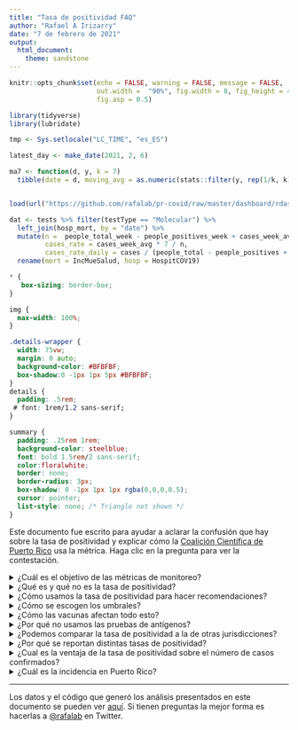 ```yaml
---
title: "Tasa de positividad FAQ"
author: "Rafael A Irizarry"
date: "7 de febrero de 2021"
output: 
  html_document:
    theme: sandstone
---
```


```r
knitr::opts_chunk$set(echo = FALSE, warning = FALSE, message = FALSE,
                      out.width =  "90%", fig.width = 8, fig_height = 4,
                      fig.asp = 0.5)
```


```r
library(tidyverse)
library(lubridate)

tmp <- Sys.setlocale("LC_TIME", "es_ES")

latest_day <- make_date(2021, 2, 6)

ma7 <- function(d, y, k = 7) 
  tibble(date = d, moving_avg = as.numeric(stats::filter(y, rep(1/k, k))))


load(url("https://github.com/rafalab/pr-covid/raw/master/dashboard/rdas/data.rda"))

dat <- tests %>% filter(testType == "Molecular") %>%
  left_join(hosp_mort, by = "date") %>% 
  mutate(n =  people_total_week - people_positives_week + cases_week_avg * 7,
         cases_rate = cases_week_avg * 7 / n,
         cases_rate_daily = cases / (people_total - people_positives + cases)) %>%
  rename(mort = IncMueSalud, hosp = HospitCOV19)
```

```css
* {
   box-sizing: border-box;
}

img {
  max-width: 100%;
}

.details-wrapper {
  width: 75vw;
  margin: 0 auto;
  background-color: #BFBFBF;
  box-shadow:0 -1px 1px 5px #BFBFBF;
}
details {
  padding: .5rem;
 # font: 1rem/1.2 sans-serif;
}

summary {
  padding: .25rem 1rem;
  background-color: steelblue;
  font: bold 1.5rem/2 sans-serif;
  color:floralwhite;
  border: none;
  border-radius: 3px;
  box-shadow: 0 -1px 1px 1px rgba(0,0,0,0.5);
  cursor: pointer;
  list-style: none; /* Triangle not shown */
}
```

Este documento fue escrito para ayudar a aclarar la confusión que hay sobre la tasa de positividad y explicar cómo la [Coalición Científica de Puerto Rico](https://sites.google.com/view/coalicion-cientificapr/home) usa la métrica. Haga clic en la pregunta para ver la contestación.

<details><summary>¿Cuál es el objetivo de las métricas de monitoreo? </summary>

El COVID-19 es una enfermedad infecciosa, lo cual significa que mientras más infectados haya hoy, más casos infectados puede haber mañana. Sin estrategias de mitigación, el crecimiento puede ser exponencial: si hoy hubiesen 100 infectados, la semana que viene pudiesen haber 200, luego 400, 800, 1,600, etc..  Antes de que nos demos cuenta los hospitales pudiesen estar abarrotados. Por suerte, medidas de mitigación, como el distanciamiento físico, el uso de mascarillas, y la prohibición de aglomeraciones en espacios cerrados, ayudan a detener el crecimiento. Pero para saber cuándo hacen falta estas medidas, necesitamos tener métricas y estimados de casos activos en **el presente**.

Para generar estimados de cuántos contagiados con el virus SARS-CoV-2 hay en un momento dado (la incidencia) y si están subiendo o bajando (la tendencia), monitoreamos métricas calibradas con datos que nos informan sobre la incidencia y la tendencia.  Estas métricas y el código utilizado para calcularse pueden examinarse, de manera transparente, [aquí](https://rconnect.dfci.harvard.edu/covidpr/). De estas métricas, **la tasa de positividad es la más útil** y 
en esta página explicamos cómo se calibran e interpreta para hacer recomendaciones.

</details>


<details><summary>¿Qué es y qué no es la tasa de positividad?</summary>

La tasa de positividad se define para un periodo dado (como una semana) de dos formas:

$$\mbox{tasa de positividad (pruebas)} = \frac{\mbox{Número de pruebas moleculares positivas}}{\mbox{Número de pruebas moleculares totales}}$$

$$\mbox{tasa de positividad (casos)} =\frac{\mbox{Casos nuevos único detectados con prueba molecular}}{\mbox{Número de personas que se hicieron la prueba molecular}}$$

Aquí nos referimos a estas dos versiones como _% pruebas_ y _% casos_, respectivamente. En la sección _¿Por qué se reportan distintas tasas de positividad?_ explicamos las diferencias, pero ambas son útiles. 

Al ser un por ciento en vez de un total, en general, la tasa de positividad nos permiten comparar la tasa en periodos con pocas pruebas a la tasa en periodos con muchas pruebas. Para entender este punto consideren que en diciembre 23 se detectaron alrededor de 500 casos nuevos mientras que dos días más tarde, el día de navidad, sólo se detectaron alrededor de 40 casos. En estos dos días se hicieron alrededor de 5,000 y 400 pruebas, respectivamente. Al ver que los casos bajaron de 500 a 40, ¿debemos concluir que mejoró la situación? La contestación es **no** ya que se hicieron menos pruebas el 23. El hecho de que la tasa de positividad es alrededor 10% en ambos días nos ayuda a evitar llegar a esta conclusión errónea.

Importante señalar que **la tasa de positividad no es lo mismo que la incidencia.** La incidencia para un periodo dado se define como el por ciento de personas en **todo** Puerto Rico que son casos nuevos para ese periodo. Para que la tasa de positividad se aproxime a la incidencia tendríamos que hacerle pruebas a un grupo representativo de la población general y esto no es lo que se hace, ni se debe hacer. Es mucho más probable que un sintomático se haga una prueba molecular que una persona saludable sin síntomas. Noten, por ejemplo, que un día con tasa de positividad de 1% se considera bien baja, pero una incidencia de 1% se considera altísima ya que significa que se añadieron alrededor de 30,000 casos activos. Con 30,000 casos nuevos al día, los hospitales estarían abarrotados. **Nuestro estimado actual es que a finales de enero entre 0.1% y 0.5% de la población estaba infectada**. En la sección sobre _la incidencia en Puerto Rico_ damos los detalles de cómo llegamos a este estimado. 

No obstante monitorear la tasa de positividad es una manera práctica y útil de tener un idea de cuánto es la incidencia y predecir muertes y hospitalizaciones futuras. En la próxima sección explicamos cómo usamos la tasa de positividad para monitorear cuándo los casos suben o bajan, pero recuerden: **no es lo mismo que la incidencia**. 

</details>

<details><summary>¿Cómo usamos la tasa de positividad para hacer recomendaciones?</summary>

La tasa de positividad es la mejor métrica para predecir muertes y hospitalizaciones futuras.
Para ver esto, graficamos la tasa de positividad y las muertes que ocurren dos semanas más tarde para datos desde junio 1:

```r
tmp <- dat %>% 
  mutate(x_1 = lag(fit, 7), x_2 = lag(cases_rate, 14)) %>%
  filter(date>make_date(2020, 6, 1) & date < latest_day - days(14)) %>% 
  select(date, x_1, x_2) %>%
  rename('% pruebas'= x_1, '% casos' = x_2) %>%
  pivot_longer(-date, names_to = "Version") %>%
  mutate(Version = factor(Version, levels = c("% pruebas", "% casos"))) %>%
  left_join(select(dat, date, mort, mort_week_avg), by = "date")

tmp %>%
  ggplot(aes(value, mort_week_avg)) +
  geom_point() +
  xlab("Tasa de positividad (promedio de 7 días)") +
  ylab("Muertes por día dos semanas después (promedio 7 días)") +
  theme_bw() +
  facet_wrap(~Version)

#tmp %>% group_by(Version) %>% summarize(cor=round(cor(value, mort_week_avg),2))
```

Noten que, en general, cuando sube la tasa de positividad, suben las muertes dos semanas más tarde: la correlación es alrededor de 0.9 para ambas definiciones de la tasa. 

La siguiente tabla nos permite conectar valores de tasa de positividad con valores de muertes por día:

```r
tmp %>% 
  mutate(positividad = cut(value*100, c(seq(0, 10, 2),Inf), include.lowest = TRUE)) %>%
  group_by(Version, positividad) %>%
  summarize(muertes = mean(mort)) %>%
  pivot_wider(names_from = Version, values_from = muertes) %>%
  mutate(positividad = str_replace(str_replace_all(as.character(positividad), "[\\(|\\[](\\d+),(\\d+|Inf)\\]", "\\1%-\\2%"), "-Inf%", "+")) %>%
  setNames(c("Tasa de positividad", "Muertes por día (% pruebas)", "Muertes por día (% casos)")) %>%
  knitr::kable(digits = 1, align = c('c', 'c', 'c'))
```

Como sabemos que hay más muertes cuando hay más casos, y que por lo general estas ocurren alrededor de 1-2 semanas luego de la infección, estos resultados implican que hasta ahora la tasa de positividad ha subido cuando los casos suben y ha bajado cuando los casos bajan. 

Nota técnica: La excepción a este patrón es cuando se hacen tan pocas pruebas que se comienza a priorizar a los sintomáticos y como resultado la tasa sube sin que los casos necesariamente suban. En este caso la tasa de positividad alta está detectando otro problema: se están haciendo muy pocas pruebas. Cuando se hacen muy pocas pruebas es más difícil detectar y aislar los casos contagiosos. Este fenómeno lo vimos durante el comienzo de la pandemia en marzo y abril y durante las fiestas de navidad.

</details>

<details><summary>¿Cómo se escogen los umbrales?</summary>

La Coalición Científica ha seleccionado los umbrales de 3% y 2% para la tasa de positividad (pruebas) y la tasa de positividad (casos), respectivamente. Estos por cientos se escogen estudiando los datos de los pasados meses. Específicamente, calculamos el número de muertes por día que ocurren dos semanas después de días con tasas de positividad por debajo y por encima de estos umbrales. Entonces, notamos cuán baja tiene que ser la tasa de positividad para volver a la normalidad: menos de una muerte por COVID-19 por día.

```r
tmp %>% mutate(below = (Version == "% pruebas" & value < 0.03) |
                 (Version == "% casos" & value < 0.02)) %>%
  group_by(Version, below) %>%
  summarize(muertes_por_dia = mean(mort)) %>%
  pivot_wider(names_from = below, values_from = muertes_por_dia) %>%
  setNames(c("Versión", "Sobre el umbral", "Debajo de umbral")) %>%
  .[,c(1,3,2)] %>%
  knitr::kable(digit = 1, caption = "Muertes por día para días debajo y encima del umbral.")
```

Este es el mejor estimado con la información que tenemos ahora y continuaremos estudiando los datos cuidadosamente.

Es importante notar que las recomendaciones de la Coalición Científica no están basadas exclusivamente en la tasa de positividad y estos umbrales. Se consideran otros factores. Esto es particularmente cierto para recomendaciones relacionadas a decisiones para las cuales hay muchos otros factores que considerar, como la reapertura de escuelas.
</details>

<details><summary>¿Cómo las vacunas afectan todo esto?</summary>

Al priorizar la vacunación de las poblaciones vulnerables, es posible que la relación entre la tasa de positividad y las muertes cambie. Por ejemplo, es posible que la tasa suba porque los casos entre los jóvenes aumentan, pero porque los vulnerables no se infectan las muertes no suben. 

Una vez haya inmunidad de rebaño los casos deben bajar a casi cero y la tasa de positividad dejará de ser la métrica principal que seguimos.

</details>


<details><summary>¿Por qué no usamos las pruebas de antígenos?</summary>

Comenzando en noviembre, en Puerto Rico se empezaron a hacer eventos de pruebas masivas gratis. En estos eventos se usan pruebas de antígenos. Estos eventos son muy importantes, pues nos permiten detectar casos y recomendar aislamiento. Pero aquí explicamos por qué no incluimos estos datos en el cálculo de tasa de positividad. 

Bajo esta estrategia esperamos ver tasas de positividad mucho más bajas que lo que vemos con las pruebas moleculares. ¡Pero esto no implica que haya menos casos! La razón es que para un sintomático es mucho más probable hacerse una prueba molecular que esperar a uno de estos eventos. Para conectar valores de la tasa de positividad basada en pruebas de antígenos a casos, hospitalizaciones y muertes necesitaríamos calibrar como hicimos en la sección sobre _¿Cómo es útil la tasa de positividad?_ Pero, desafortunadamente, no tenemos suficientes datos de pruebas de antígenos de marzo a octubre.

Finalmente, notamos que mezclar datos de ambas pruebas, moleculares y de las de antígeno, empeora grandemente la tasa de positividad como métrica de monitoreo. Vemos esto comparando la relación de las muertes por día versus la tasa de positividad (casos) definida con pruebas moleculares (izquierda) y combinando pruebas moleculares y de antígenos (derecha). Mostramos datos de noviembre 1 a enero 24:

 
```r
dat2 <- tests %>% 
  filter(testType %in% c("Molecular","Molecular+Antigens")) %>%
  mutate(testType = ifelse(testType == "Molecular+Antigens", "Molecular y Antígeno",testType)) %>%
  left_join(hosp_mort, by = "date") %>% 
  mutate(n =  people_total_week - people_positives_week + cases_week_avg * 7,
         cases_rate = cases_week_avg * 7 / n,
         cases_rate_daily = cases / (people_total - people_positives + cases)) %>%
  rename(mort = IncMueSalud, hosp = HospitCOV19)

tmp2 <- dat2 %>% 
  mutate(x = lag(cases_rate, 14)) %>%
  filter(date > make_date(2020, 11, 1) & date < latest_day - days(14)) %>% 
  select(date, testType, x) %>%
  left_join(select(dat2, date, mort, mort_week_avg), by = "date")

tmp2 %>%
  ggplot(aes(x, mort_week_avg)) +
  geom_point() +
  xlab("Tasa de positividad (promedio de 7 días)") +
  ylab("Muertes por día dos semanas después (promedio 7 días)") +
  theme_bw() +
  facet_wrap(~testType)

#tmp %>% group_by(testType) %>% summarize(cor=round(cor(x, mort_week_avg),2))
```

El poder de predicción baja sustancialmente al añadir los resultados de pruebas de antígenos. Una posible explicación para esto es que la tasa sube y baja dependiendo de cuántas de las pruebas incluidas son de antígeno, lo cual no tiene nada que ver con cuántos casos reales hay.

Nota técnica: Otra razón por la cual la tasa de positividad es menor cuando se usan pruebas de antígeno es que estas pruebas tienen menos sensibilidad que las pruebas moleculares. Esto quiere decir que cuando una persona infectada se hace una prueba de antígeno es más probable salir negativo por error que si se hace una prueba molecular.

</details>



<details><summary>¿Podemos comparar la tasa de positividad a la de otras jurisdicciones?</summary>

No es recomendado hacer comparaciones directas ya que la tasa de positividad es afectada por varios factores que pueden ser únicos en cada jurisdicción. Para empezar hay que estar seguro que se está usando la misma definición en ambas jurisdicciones ya que varía. El hecho de que algunas jurisdicciones hacen muchísimas más pruebas que en Puerto Rico hace que sus tasas sean más bajas. Por último, para la tasa basada en pruebas, el por ciento de personas que se hacen múltiples pruebas puede afectar la tasa de positividad.

</details>


<details><summary>¿Por qué se reportan distintas tasas de positividad?</summary>

Durante la pandemia se han usado diferentes definiciones de tasa de positividad. De aquí emana mucha de la confusión. Pero si entendemos las definiciones, y las mantenemos fijas, esto no es un problema. Aquí damos las definiciones y explicamos las diferencia. 

La definición más sencilla es:

$$\mbox{tasa de positividad (pruebas)} = \frac{\mbox{Número de pruebas moleculares positivas}}{\mbox{Número de pruebas moleculares totales}}$$
**Aquí llamaremos esta versión _% pruebas_.**

Otra definición comúnmente usada es:

$$\mbox{tasa de positividad (casos)} =\frac{\mbox{Casos nuevos único detectados con prueba molecular}}{\mbox{Número de personas que se hicieron la prueba molecular}}$$
**Aquí llamaremos esta versión _% casos_.**

La versión % pruebas es más comúnmente usada y la razón es simplemente porque es más fácil de calcular ya que no hay que descifrar si la prueba viene de una persona que ya salió positivo. El CDC, por ejemplo, usa la definición basada en pruebas [cuando compara los estados](https://covid.cdc.gov/covid-data-tracker/#testing_positivity7day). Gracias al BioPortal del Departamento de Salud, en Puerto Rico podemos calcular la versión basada en casos también.

Aunque ambas versiones pueden parecer lo mismo no lo son. La razón es que es común para una persona con prueba positiva volver a hacerse la prueba una o dos semanas más tarde y volver a salir positivo. Si sale positivo de nuevo se cuenta como prueba positiva pero no como caso único nuevo. Salir positivo dos semanas más tarde es común ya que el DNA viral continua en el cuerpo aún cuando ya no se es contagioso. Como resultado % pruebas $>$ % casos
y mientras más personas que ya salieron positivos se repiten la prueba más grande la diferencia. 

Ahora bien, aunque los números no son iguales, en Puerto Rico **ambas definiciones han seguido el mismo patrón**  durante la pandemia. Esta gráfica muestra ambas definiciones y pueden ver como suben y bajan juntas. 

```r
dat %>% select(date, fit, cases_rate) %>% 
  rename('% casos' = cases_rate, '% pruebas' = fit) %>%
  pivot_longer(-date, names_to = "Versión") %>%
  filter(!is.na(value)) %>%
  ggplot(aes(date, value, color = Versión)) +
  geom_line() + 
  ylab("Tasa de positividad") + 
  xlab("Fecha") +
  theme(legend.position="bottom") +
  theme_bw()
```

Siguen el mismo patrón porque el factor principal que determina el valor de estas métricas es el número de casos. 

Notas técnicas:

* En Puerto Rico también observamos duplicados que parecen ser errores de entrada. Estos son fáciles de remover y siempre lo hacemos.
* Otro factor que hace la diferencia entre las dos versiones aun mayor es que para calcular la versión % pruebas a veces se remueven los casos únicos anteriores pero solo si salen positivo. 
* Otras versiones de la tasa de positividad emanan de que se pueden calcular para distintos periodos. El periodo más comúnmente usado son 7 días, pero otros periodos que hemos visto son 1 día, 3 días, y 14 días. La ventaja de periodos largos es que la métrica es más estable ya que se amortigua la variabilidad aleatoria que observamos día a día. La ventaja de periodos cortos es que son más representativos de la situación actual ya que no depende tanto de datos del pasado.

**Como cada definición tiene sus ventajas y desventajas, la Coalición Científica monitoreamos ambas** usando un periodo de una semana.

</details>


<details><summary>¿Cual es la ventaja de la tasa de positividad sobre el número de casos confirmados?</summary>

Cuando el Departamento de Salud reporta casos confirmados para un día, se refieren a los casos **detectados**. Este número es mucho menor al número de personas contagiadas en Puerto Rico. ¿Por qué? 

* La mayoría de los contagiados no se detectan porque son asintomáticos o se recuperan sin hacerse la prueba. Aun así pueden transmitir el virus.

* Hay retrasos en reportar los resultados de las pruebas. Por ejemplo, es posible que hoy se reporten 50 casos, pero, 14 días más tarde, cuando tenemos datos completos, nos enteraremos de otros 450 que dieron positivo ese día.

Otro problema con esta métrica es que depende de cuantas pruebas se hacen: **mientras más pruebas se hacen, más casos se detectan**. Aquí dos ejemplos basados en observaciones recientes:

```r
#dat %>% group_by(wd = wday(date)) %>% summarize(cases = mean(cases, na.rm=TRUE))
```

* Los domingos se reportan casi 10 veces menos casos que los lunes, no por que hay menos contagios sino por que algunos laboratorios cierran ese día. Por lo tanto, se hacen menos pruebas el domingo.

* Durante los días feriados en Puerto Rico se reportan muchos menos casos que en otros días. La razón no es que haya menos casos, es que se hicieron menos pruebas.

* En Massachusetts se están haciendo alrededor de 100,000 pruebas moleculares al día, mientras que en Puerto Rico solo se hacen alrededor de 5,000. Por lo tanto, aunque reporten muchos más casos, Massachusetts no necesariamente tiene muchos más contagiados, sino que están haciendo muchas más pruebas.

Para ilustrar el problema, la siguiente gráfica muestra los casos nuevos detectados de octubre 15 a enero 15. Pueden ver el bajón el día de las elecciones (noviembre 3), fin de semana de acción de gracias (noviembre 26-29), y las navidades (diciembre 24-enero 6).
```r
dat %>% filter(date >= make_date(2020, 10, 15) & date <= make_date(2021, 1, 15)) %>%
  ggplot(aes(date, cases_week_avg)) + 
  geom_line() + 
  xlab("Fecha") + 
  annotate("segment", x = make_date(2020, 11, 1), xend = make_date(2020, 11, 3), 
           y = 350, yend = 475, size=1, color = "blue", arrow=arrow())+
  annotate("text", x = make_date(2020, 11, 1), 
           y = 340, label = "Elecciones")+
  annotate("segment", x = make_date(2020, 11, 26), xend = make_date(2020, 11, 27), 
           y = 400, yend = 575, size=1, color = "blue", arrow=arrow())+
  annotate("text", x = make_date(2020, 11, 26), 
           y = 385, label = "Acción de gracia")+
  annotate("segment", x = make_date(2020, 12, 23), xend = make_date(2020, 12, 25), 
           y = 250, yend = 325, size=1, color = "blue", arrow=arrow())+
  annotate("text", x = make_date(2020, 12, 23), 
           y = 235, label = "Navidad") +
  annotate("segment", x = make_date(2021, 1, 9), xend = make_date(2021, 1, 6), 
           y = 200, yend = 260, size=1, color = "blue", arrow=arrow())+
  annotate("text", x = make_date(2021, 1, 9), 
           y = 190, label = "Reyes") +
  
  ylab("Casos nuevos por día (promedio de 7 días)") + theme_bw()
```

</details>


<details><summary>¿Cuál es la incidencia en Puerto Rico?</summary>

Por las razones explicadas anteriormente, no sabemos exactamente cuál es la incidencia: no detectamos todos los casos. 

El mejor estimado que podemos dar está basado en las muertes. La mayoría de muertes por COVID-19 sí se detectan. Una forma de confirmar esto es que las muertes en exceso durante la pandemia se acercan a las muertes reportadas por COVID-19. La razón pr la que no usamos las muertes como métrica de monitoreo es por que toma varios días entre el día de contagio y el día de muerte, además que hay rezagos de más de una semana en reportar. Pero, una vez tenemos los datos, podemos usarlos para estimar incidencia en el pasado.

Para la siguiente gráfica ignoramos las últimas dos semanas dado el rezago en reportar y calculamos un promedio de 14 días:

```r
with(dat, ma7(date, mort, k = 14)) %>%
  ggplot(aes(date, moving_avg)) +
  geom_line() +
  xlab("Fecha") +
  ylab("Muertes por día (promedio de 14 días)") +
  theme_bw()
```

La [CDC da estimados](https://covid.cdc.gov/covid-data-tracker/#national-lab) del por ciento de la población que se ha infectado. Usando estos estimados encontramos que entre 0.5% y 1.5% de los casos resultan en muertes. Usando esto podemos estimar la incidencia para cada día multiplicando las muertes por día por 67 y 200 para darnos una rango. Las 6 muertes por día que estábamos viendo al final de enero 2021, resulta en estimado de 420 a 1,200 casos nuevos al día. Si suponemos que se es contagioso por 10 días, esto se traduce a entre 4,200 y 12,000 personas contagiosas en Puerto Rico: una incidencia de entre 0.14% y 0.4%.

</details>

-----

Los datos y el código que generó los análisis presentados en este documento se pueden ver [aquí](https://github.com/rafalab/pr-covid/blob/master/coalicion/tasa-de-positividad-faq.Rmd). Si tienen preguntas la mejor forma es hacerlas a [\@rafalab](https://twitter.com/rafalab) en Twitter.

